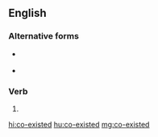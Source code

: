 {{also|coexisted|coëxisted}}
==English==

===Alternative forms===
* {{l|en|coexisted}} {{qualifier|US}}
* {{l|en|coëxisted}}

===Verb===
{{head|en|verb form}}

# {{en-past of|co-exist}}

[[hi:co-existed]]
[[hu:co-existed]]
[[mg:co-existed]]